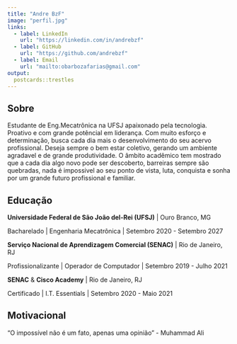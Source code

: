 ```yaml
---
title: "Andre BzF"
image: "perfil.jpg"
links:
  - label: LinkedIn
    url: "https://linkedin.com/in/andrebzf"
  - label: GitHub
    url: "https://github.com/andrebzf"
  - label: Email
    url: "mailto:obarbozafarias@gmail.com"
output:
  postcards::trestles
---
```

 
## Sobre

Estudante de Eng.Mecatrônica na UFSJ apaixonado pela tecnologia. Proativo e com grande potêncial em liderança. Com muito esforço e determinação, busca cada dia mais o desenvolvimento do seu acervo profissional. Deseja sempre o bem estar coletivo, gerando um ambiente agradavel e de grande produtividade. O âmbito acadêmico tem mostrado que a cada dia algo novo pode ser descoberto, barreiras sempre são quebradas, nada é impossivel ao seu ponto de vista, luta, conquista e sonha por um grande futuro profissional e familiar.

## Educação

**Universidade Federal de São João del-Rei (UFSJ)** | Ouro Branco, MG

Bacharelado | Engenharia Mecatrônica | Setembro 2020 - Setembro 2027

**Serviço Nacional de Aprendizagem Comercial (SENAC)** | Rio de Janeiro, RJ

Profissionalizante | Operador de Computador | Setembro 2019 - Julho 2021

**SENAC** & **Cisco Academy** | Rio de Janeiro, RJ

Certificado | I.T. Essentials | Setembro 2020 - Maio 2021


## Motivacional

"O impossível não é um fato, apenas uma opinião" - Muhammad Ali